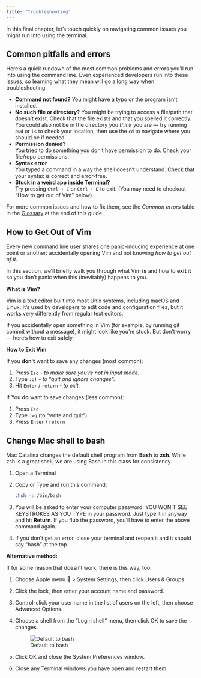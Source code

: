 ```yaml
---
title: "Troubleshooting"
---
```


In this final chapter, let's touch quickly on navigating common issues you might run into using the terminal.

## Common pitfalls and errors

Here's a quick rundown of the most common problems and errors you'll run into using the command line. Even experienced developers run into these issues, so learning what they mean will go a long way when troubleshooting.

-   **Command not found?** You might have a typo or the program isn’t installed.
-   **No such file or directory?** You might be trying to access a file/path that doesn't exist. Check that the file exists and that you spelled it correctly. You could also not be in the directory you *think* you are — try running `pwd` or `ls` to check your location, then use the `cd` to navigate where you should be if needed.
-   **Permission denied?**\
    You tried to do something you don't have permission to do. Check your file/repo permissions.
-   **Syntax error**\
    You typed a command in a way the shell doesn't understand. Check that your syntax is correct and error-free.
-   **Stuck in a weird app inside Terminal?**\
    Try pressing `Ctrl + C` or `Ctrl + D` to exit. (You may need to checkout "How to get out of Vim" below)

For more common issues and how to fix them, see the *Common errors* table in the [Glossary](/terminal/glossary.html) at the end of this guide.

## How to Get Out of Vim

Every new command line user shares one panic-inducing experience at one point or another: accidentally opening Vim and not knowing *how to get out of it*.

In this section, we'll briefly walk you through what Vim **is** and how to **exit it** so you don't panic when this (inevitably) happens to you.

**What is Vim?**

Vim is a text editor built into most Unix systems, including macOS and Linux. It's used by developers to edit code and configuration files, but it works very differently from regular text editors.

If you accidentally open something in Vim (for example, by running git commit without a message), it might look like you're stuck. But don’t worry — here’s how to exit safely.

**How to Exit Vim**

If you **don’t** want to save any changes (most common):

1.  Press `Esc` *- to make sure you're not in input mode.*
1.  Type `:q!` - *to "quit and ignore changes".*
1.  Hit `Enter` / `return` - *to exit.*

If You **do** want to save changes (less common):

1.  Press `Esc`
1.  Type `:wq` (to "write and quit").
1.  Press `Enter` / `return`

## Change Mac shell to bash

Mac Catalina changes the default shell program from **Bash** to **zsh**. While zsh is a great shell, we are using Bash in this class for consistency.

1.  Open a Terminal
1.  Copy or Type and run this command:

    ``` bash
    chsh -s /bin/bash
    ```

1.  You will be asked to enter your computer password. YOU WON'T SEE KEYSTROKES AS YOU TYPE in your password. Just type it in anyway and hit **Return**. If you flub the password, you'll have to enter the above command again.
1.  If you don't get an error, close your terminal and reopen it and it should say "bash" at the top.

**Alternative method:**

If for some reason that doesn't work, there is this way, too:

1.  Choose Apple menu  \> System Settings, then click Users & Groups.
1.  Click the lock, then enter your account name and password.
1.  Control-click your user name in the list of users on the left, then choose Advanced Options.
1.  Choose a shell from the ”Login shell” menu, then click OK to save the changes.

    ![Default to bash](../../images/default-to-bash.png)

1.  Click OK and close the System Preferences window.
1.  Close any Terminal windows you have open and restart them.

